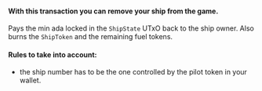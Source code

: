 
#### With this transaction you can remove your ship from the game.

Pays the min ada locked in the `ShipState` UTxO back to the ship owner. Also burns the `ShipToken` and the remaining fuel tokens.

#### Rules to take into account:

- the ship number has to be the one controlled by the pilot token in your wallet.